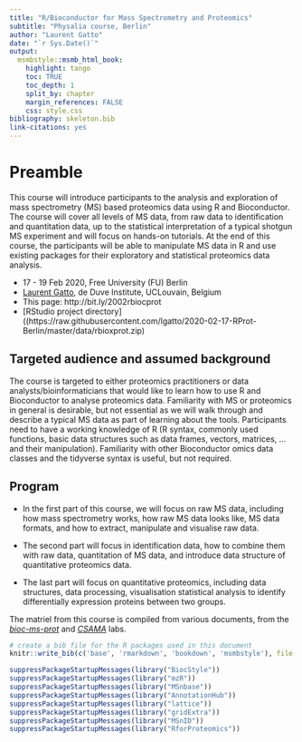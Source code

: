 ```yaml
---
title: "R/Bioconductor for Mass Spectrometry and Proteomics"
subtitle: "Physalia course, Berlin"
author: "Laurent Gatto"
date: "`r Sys.Date()`"
output:
  msmbstyle::msmb_html_book:
    highlight: tango
    toc: TRUE
    toc_depth: 1
    split_by: chapter
    margin_references: FALSE
    css: style.css
bibliography: skeleton.bib
link-citations: yes
---
```


# Preamble {-}

This course will introduce participants to the analysis and
exploration of mass spectrometry (MS) based proteomics data using R
and Bioconductor. The course will cover all levels of MS data, from
raw data to identification and quantitation data, up to the
statistical interpretation of a typical shotgun MS experiment and will
focus on hands-on tutorials. At the end of this course, the
participants will be able to manipulate MS data in R and use existing
packages for their exploratory and statistical proteomics data
analysis.

- 17 - 19 Feb 2020, Free University (FU) Berlin
- [Laurent Gatto](https://lgatto.github.io/about/), de Duve Institute, UCLouvain, Belgium
- This page: http://bit.ly/2002rbiocprot
- [RStudio project directory]((https://raw.githubusercontent.com/lgatto/2020-02-17-RProt-Berlin/master/data/rbioxprot.zip)

## Targeted audience and assumed background  {-}

The course is targeted to either proteomics practitioners or data
analysts/bioinformaticians that would like to learn how to use R and
Bioconductor to analyse proteomics data. Familiarity with MS or
proteomics in general is desirable, but not essential as we will walk
through and describe a typical MS data as part of learning about the
tools. Participants need to have a working knowledge of R (R syntax,
commonly used functions, basic data structures such as data frames,
vectors, matrices, ... and their manipulation). Familiarity with other
Bioconductor omics data classes and the tidyverse syntax is useful,
but not required.

## Program  {-}

- In the first part of this course, we will focus on raw MS data,
  including how mass spectrometry works, how raw MS data looks like,
  MS data formats, and how to extract, manipulate and visualise raw
  data.

- The second part will focus in identification data, how to combine
  them with raw data, quantitation of MS data, and introduce data
  structure of quantitative proteomics data.

- The last part will focus on quantitative proteomics, including data
 structures, data processing, visualisation statistical analysis to
 identify differentially expression proteins between two groups.


The matriel from this course is compiled from various documents, from
the [*bioc-ms-prot*](https://lgatto.github.io/bioc-ms-prot/lab.html)
and
[*CSAMA*](https://lgatto.github.io/bioc-ms-prot/csama2019-lab.html)
labs.


```r
# create a bib file for the R packages used in this document
knitr::write_bib(c('base', 'rmarkdown', 'bookdown', 'msmbstyle'), file = 'skeleton.bib')
```

```r
suppressPackageStartupMessages(library("BiocStyle"))
suppressPackageStartupMessages(library("mzR"))
suppressPackageStartupMessages(library("MSnbase"))
suppressPackageStartupMessages(library("AnnotationHub"))
suppressPackageStartupMessages(library("lattice"))
suppressPackageStartupMessages(library("gridExtra"))
suppressPackageStartupMessages(library("MSnID"))
suppressPackageStartupMessages(library("RforProteomics"))
```
